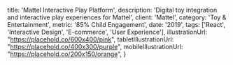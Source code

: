 
  title: 'Mattel Interactive Play Platform',
  description: 'Digital toy integration and interactive play experiences for Mattel',
  client: 'Mattel',
  category: 'Toy & Entertainment',
  metric: '85% Child Engagement',
  date: '2019',
  tags: ['React', 'Interactive Design', 'E-commerce', 'User Experience'],
  illustrationUrl: "https://placehold.co/600x400/pink",
  tabletIllustrationUrl: "https://placehold.co/400x300/purple",
  mobileIllustrationUrl: "https://placehold.co/200x150/orange",
}

<ProjectMetadata
  client={metadata.client}
  metric={metadata.metric}
  category={metadata.category}
  date={metadata.date}
  tags={metadata.tags}
/>
